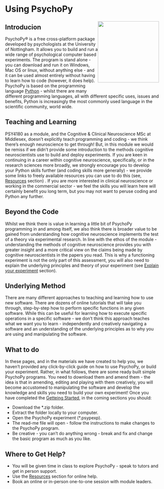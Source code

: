 # Using PsychoPy

::: {style="float:right;position: relative; top: -10px;"}
![](images/psychopyLogo.png){width="200"}
:::

## Introducion

PsychoPy® is a free cross-platform package developed by psychologists at the University of Nottingham. It allows you to build and run a wide range of psychological computer based experiments. The program is stand alone - you can download and run it on Windows, Mac OS or linux, without anything else - and it can be used almost entirely without having to learn how to code (however, it does help). PsychoPy is based on the programming language [Python](https://www.python.org) - whilst there are many different programming languages, all with different specific uses, issues and benefits, Python is increasingly the most commonly used language in the scientific community, world wide.

## Teaching and Learning

PSY4180 as a module, and the Cognitive & Clinical Neuroscience MSc at Middlesex, doesn't explicitly teach programming and coding - we think there's enough neuroscience to get through! But, in this module we would be remiss if we didn't provide some introduction to the methods cognitive neuroscientists use to build and deploy experiments. If you are keen in continuing in a career within cognitive neuroscience, specifically, or in the research sciences more broadly, we strongly encourage you to develop your Python skills further (and coding skills more generally) - we provide some links to freely available resources you can use to do this (see, [Resources](Resources.qmd) section) . If you are more interested in clinical neuroscience or working in the commercial sector - we feel the skills you will learn here will certainly benefit you long term, but you may not want to peruse coding and Python any further.

## Beyond the Code

Whilst we think there is value in learning a little bit of PsychoPy programming in and among itself, we also think there is broader value to be gained from understanding how cognitive neuroscience implements the test of a theory via experimental research. In line with the ethos of the module - understanding the methods of cognitive neuroscience provides you with greater insight and a more critical view on the claims being made by cognitive neuroscientists in the papers you read. This is why a functioning experiment is not the only part of this assessment, you will also need to explain the underlying principles and theory of your experiment (see [Explain your experiment](Explain.qmd) section). 

## Underlying Method

There are many different approaches to teaching and learning how to use new software. There are dozens of online tutorials that will take you through, step-by-step how to perform specific functions in any given software. While this can be useful for learning how to execute specific operations in a specific software - we don't think this approach teaches what we want you to learn - independently and creatively navigating a software and an understanding of the underlying principles as to why you are using and manipulating the software.

## What to do

In these pages, and in the materials we have created to help you, we haven't provided any click-by-click guide on how to use PsychoPy, or build your experiment. Rather, in what follows, there are some ready built simple PsychoPy programs. You need to download them and amend them - the idea is that in amending, editing and playing with them creatively, you will become accustomed to manipulating the software and develop the knowledge and skills you need to build your own experiment! Once you have completed the [Getteing Started](Getting Started.qmd), in the coming sections you should:

-   Download the \*.zip folder.
-   Extract the folder locally to your computer.
-   Open the PsychoPy experiment (\*.psypexp).
-   The read-me file will open - follow the instructions to make changes to the PsychoPy program.
-   Be creative - you can't do anything wrong - break and fix and change the basic program as much as you like.

## Where to Get Help?

-   You will be given time in class to explore PsychoPy - speak to tutors and get in person support.
-   Use the [Resources](Resources.qmd) section for online help.
-   Book an online or in-person one-to-one session with module leaders.
